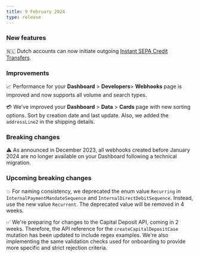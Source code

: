 ```yaml
---
title: 9 February 2024
type: release
---
```


### New features

🇳🇱 Dutch accounts can now initiate outgoing [Instant SEPA Credit Transfers](/topics/payments/credit-transfers/sepa).

### Improvements

📈 Performance for your **Dashboard** > **Developers**> **Webhooks** page is improved and now supports all volume and search types.

💳 We've improved your **Dashboard** > **Data** > **Cards** page with new sorting options.
Sort by creation date and last update.
Also, we added the `addressLine2` in the shipping details.

### Breaking changes

⚠️ As announced in December 2023, all webhooks created before January 2024 are no longer available on your Dashboard following a technical migration.

### Upcoming breaking changes

💥 For naming consistency, we deprecated the enum value `Recurring` in `InternalPaymentMandateSequence` and `InternalDirectDebitSequence`. Instead, use the new value `Recurrent`.
The deprecated value will be removed in 4 weeks.

✅ We're preparing for changes to the Capital Deposit API, coming in 2 weeks.
Therefore, the API reference for the `createCapitalDepositCase` mutation has been updated to include regex examples.
We're also implementing the same validation checks used for onboarding to provide more specific and strict rejection criteria.

